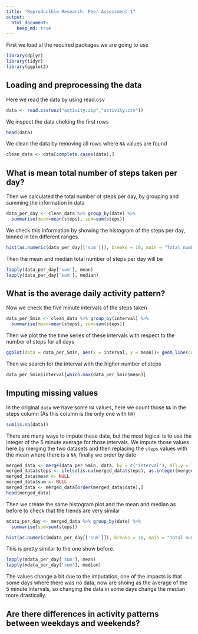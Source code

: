 ```yaml
---
title: "Reproducible Research: Peer Assessment 1"
output: 
  html_document:
    keep_md: true
---
```


First we load al the required packages we are going to use 

```r
library(dplyr)
library(tidyr)
library(ggplot2)
```

## Loading and preprocessing the data

Here we read the data by using read.csv 

```r
data <- read.csv(unz("activity.zip","activity.csv"))
```

We inspect the data cheking the first rows

```r
head(data)
```

We clean the data by removing all rows where `NA` values are found

```r
clean_data <- data[complete.cases(data),]
```

## What is mean total number of steps taken per day?

Then we calculated the total number of steps per day, by grouping and summing the information in data

```r
data_per_day <- clean_data %>% group_by(date) %>%
  summarise(mean=mean(steps), sum=sum(steps))
```

We check this information by showing the histogram of the steps per day, binned in ten different ranges.
```r
hist(as.numeric(data_per_day[['sum']]), breaks = 10, main = "Total numbers of steps per day", xlab = "Number of steps per day")
```

Then the mean and median total number of steps per day will be
```r
lapply(data_per_day['sum'], mean)
lapply(data_per_day['sum'], median)
```

## What is the average daily activity pattern?

Now we check the five minute intervals of the steps taken

```r
data_per_5min <- clean_data %>% group_by(interval) %>%
  summarise(mean=mean(steps), sum=sum(steps))
```

Then we plot the the time series of these intervals with respect to the number of steps for all days

```r
ggplot(data = data_per_5min, aes(x = interval, y = mean))+ geom_line(color="#00AFBB", size=2) + labs(title = "Average daily pattern", x="5 minute interval", y= "Average number of steps")
```
Then we search for the interval with the higher number of steps

```r
data_per_5min$interval[which.max(data_per_5min$mean)]
```

## Imputing missing values

In the original `data` we have some `NA` values, here we count those `NA` in the steps column (As this column is the only one with `NA`)

```r
sum(is.na(data))
```

There are many ways to impute these data, but the most logical is to use the integer of the 5 minute average for those intervals. We impute those values here by merging the two datasets and then replacing the `steps` values with the mean where there is a `NA`, finally we order by date

```r
merged_data <- merge(data_per_5min, data, by = c("interval"), all.y = TRUE, sort = FALSE)
merged_data$steps <- ifelse(is.na(merged_data$steps), as.integer(merged_data$mean), merged_data$steps)
merged_data$mean <- NULL
merged_data$sum <- NULL
merged_data <- merged_data[order(merged_data$date),]
head(merged_data)
```
Then we create the same histogram plot and the mean and median as before to check that the trends are very similar

```r
mdata_per_day <- merged_data %>% group_by(date) %>%
  summarise(sum=sum(steps))

hist(as.numeric(mdata_per_day[['sum']]), breaks = 10, main = "Total numbers of steps per day", xlab = "Number of steps per day")
```
This is pretty similar to the one show before. 

```r
lapply(mdata_per_day['sum'], mean)
lapply(mdata_per_day['sum'], median)
```
The values change a bit due to the imputation, one of the impacts is that some days where there was no data, now are shoing as the average of the 5 minute intervals, so changing the data in some days change the median more drastically. 

## Are there differences in activity patterns between weekdays and weekends?


